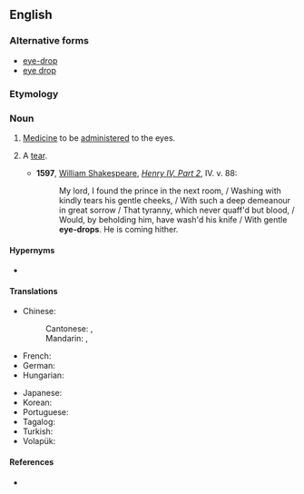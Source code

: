 {{also|eye-drop|eye drop}}

==English==

===Alternative forms===
* [[eye-drop]]
* [[eye drop]]

===Etymology===
{{compound|en|eye|drop}}

===Noun===
{{en-noun}}

# {{lb|en|medicine}} [[medicine|Medicine]] to be [[administer]]ed to the eyes.
# {{lb|en|poetic}} A [[tear]].
#* '''1597''', [[w: William Shakespeare|William Shakespeare]], ''[[s: The Second Part of King Henry the Fourth|Henry IV, Part 2]]'', IV. v. 88:
#*: My lord, I found the prince in the next room, / Washing with kindly tears his gentle cheeks, / With such a deep demeanour in great sorrow / That tyranny, which never quaff'd but blood, / Would, by beholding him, have wash'd his knife / With gentle '''eye-drops'''. He is coming hither.

====Hypernyms====
* {{l|en|drop}}

====Translations====
{{trans-top|eye medicine}}
* Chinese:
*: Cantonese: {{t|yue|眼藥水|sc=Hani}}, {{t|yue|眼药水|tr=ngaan5 joek6 seoi2|sc=Hani}}
*: Mandarin: {{t+|cmn|眼藥水|sc=Hani}}, {{t+|cmn|眼药水|tr=yǎnyàoshuǐ|sc=Hani}}
* French: {{t|fr|gouttes oculaires|f-p}}
* German: {{t+|de|Augentropfen|m}}
* Hungarian: {{t+|hu|szemcsepp}}
{{trans-mid}}
* Japanese: {{t|ja|目薬|tr=megusuri|sc=Jpan}}
* Korean: {{t|ko|안약|tr=anyag|sc=Kore}}
* Portuguese: {{t|pt|colírio|m}}
* Tagalog: {{t|tl|pamasla}}
* Turkish: {{t|tr|göz damlası}}
* Volapük: {{t|vo|logatof}}
{{trans-bottom}}

====References====
* {{pedia}}
